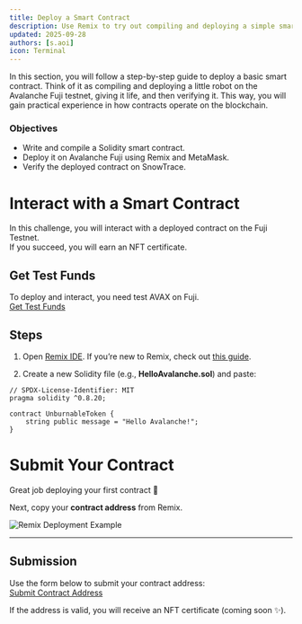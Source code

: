 ```yaml
---
title: Deploy a Smart Contract
description: Use Remix to try out compiling and deploying a simple smart contract. Through this experience, see how contracts become active parts of the blockchain ecosystem.
updated: 2025-09-28
authors: [s.aoi]
icon: Terminal
---
```


In this section, you will follow a step-by-step guide to deploy a basic smart contract. 
Think of it as compiling and deploying a little robot on the Avalanche Fuji testnet, giving it life, and then verifying it. This way, you will gain practical experience in how contracts operate on the blockchain.

### Objectives
- Write and compile a Solidity smart contract.  
- Deploy it on Avalanche Fuji using Remix and MetaMask.  
- Verify the deployed contract on SnowTrace.  

# Interact with a Smart Contract

In this challenge, you will interact with a deployed contract on the Fuji Testnet.  
If you succeed, you will earn an NFT certificate.

## Get Test Funds

To deploy and interact, you need test AVAX on Fuji.  
[Get Test Funds](https://build.avax.network/docs/dapps/smart-contract-dev/get-test-funds)

## Steps

1. Open [Remix IDE](https://remix.ethereum.org). If you’re new to Remix, check out [this guide](https://build.avax.network/docs/dapps/smart-contract-dev/deploy-with-remix-ide).

2. Create a new Solidity file (e.g., **HelloAvalanche.sol**) and paste:

```solidity
// SPDX-License-Identifier: MIT
pragma solidity ^0.8.20;

contract UnburnableToken {
    string public message = "Hello Avalanche!";
}
```

# Submit Your Contract

Great job deploying your first contract 🎉  

Next, copy your **contract address** from Remix.

![Remix Deployment Example](/images/deploy-example.png)

---

## Submission

Use the form below to submit your contract address:  
[Submit Contract Address](https://example.com/submit)

If the address is valid, you will receive an NFT certificate (coming soon ✨).
